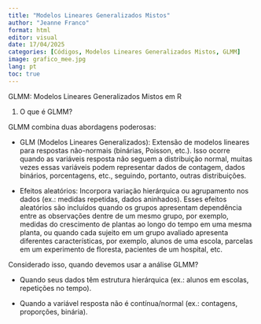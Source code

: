 ---
title: "Modelos Lineares Generalizados Mistos"
author: "Jeanne Franco"
format: html
editor: visual
date: 17/04/2025
categories: [Códigos, Modelos Lineares Generalizados Mistos, GLMM]
image: grafico_mee.jpg
lang: pt
toc: true
---

GLMM: Modelos Lineares Generalizados Mistos em R

1. O que é GLMM?

GLMM combina duas abordagens poderosas:

- GLM (Modelos Lineares Generalizados): Extensão de modelos lineares para respostas não-normais (binárias, Poisson, etc.). Isso ocorre quando as variáveis resposta não seguem a distribuição normal, muitas vezes essas variáveis podem representar dados de contagem, dados binários, porcentagens, etc., seguindo, portanto, outras distribuições.

- Efeitos aleatórios: Incorpora variação hierárquica ou agrupamento nos dados (ex.: medidas repetidas, dados aninhados). Esses efeitos aleatórios são incluídos quando os grupos apresentam dependência entre as observações dentre de um mesmo grupo, por exemplo, medidas do crescimento de plantas ao longo do tempo em uma mesma planta, ou quando cada sujeito em um grupo avaliado apresenta diferentes características, por exemplo, alunos de uma escola, parcelas em um experimento de floresta, pacientes de um hospital, etc.

Considerado isso, quando devemos usar a análise GLMM?

- Quando seus dados têm estrutura hierárquica (ex.: alunos em escolas, repetições no tempo).

- Quando a variável resposta não é contínua/normal (ex.: contagens, proporções, binária).